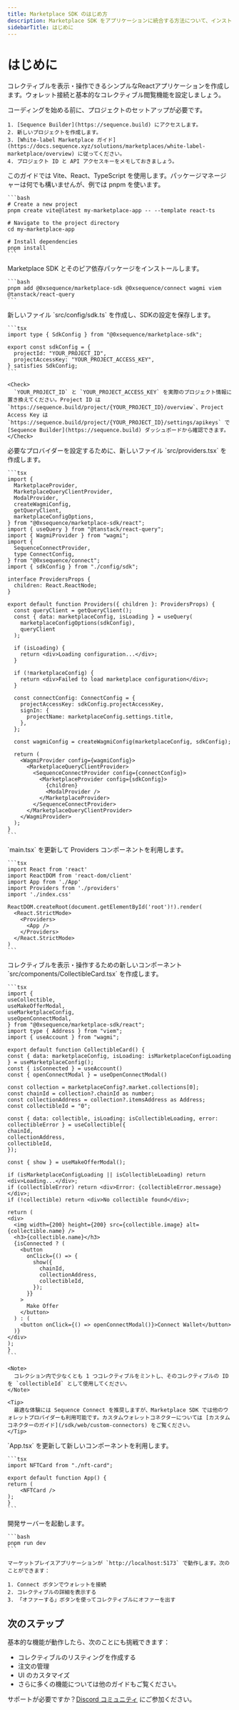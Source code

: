 ```yaml
---
title: Marketplace SDK のはじめ方
description: Marketplace SDK をアプリケーションに統合する方法について、インストールや設定、オファー作成機能の実装手順を解説します。
sidebarTitle: はじめに
---
```


# はじめに
コレクティブルを表示・操作できるシンプルなReactアプリケーションを作成します。ウォレット接続と基本的なコレクティブル閲覧機能を設定しましょう。

<Steps>
  <Step title="Sequence Builder でプロジェクトを作成">
    コーディングを始める前に、プロジェクトのセットアップが必要です。

    1. [Sequence Builder](https://sequence.build) にアクセスします。
    2. 新しいプロジェクトを作成します。
    3. [White-label Marketplace ガイド](https://docs.sequence.xyz/solutions/marketplaces/white-label-marketplace/overview) に従ってください。
    4. プロジェクト ID と API アクセスキーをメモしておきましょう。
  </Step>

  <Step title="新しい React プロジェクトを作成">
    このガイドでは Vite、React、TypeScript を使用します。パッケージマネージャーは何でも構いませんが、例では pnpm を使います。

    ```bash
    # Create a new project
    pnpm create vite@latest my-marketplace-app -- --template react-ts

    # Navigate to the project directory
    cd my-marketplace-app

    # Install dependencies
    pnpm install
    ```
  </Step>

  <Step title="必要な依存パッケージのインストール">
    Marketplace SDK とそのピア依存パッケージをインストールします。

    ```bash
    pnpm add @0xsequence/marketplace-sdk @0xsequence/connect wagmi viem @tanstack/react-query
    ```
  </Step>

  <Step title="SDK設定の作成">
    新しいファイル `src/config/sdk.ts` を作成し、SDKの設定を保存します。

    ```tsx
    import type { SdkConfig } from "@0xsequence/marketplace-sdk";

    export const sdkConfig = {
      projectId: "YOUR_PROJECT_ID",
      projectAccessKey: "YOUR_PROJECT_ACCESS_KEY",
    } satisfies SdkConfig;
    ```

    <Check>
      `YOUR_PROJECT_ID` と `YOUR_PROJECT_ACCESS_KEY` を実際のプロジェクト情報に置き換えてください。Project ID は `https://sequence.build/project/{YOUR_PROJECT_ID}/overview`、Project Access Key は `https://sequence.build/project/{YOUR_PROJECT_ID}/settings/apikeys` で [Sequence Builder](https://sequence.build) ダッシュボードから確認できます。
    </Check>
  </Step>

  <Step title="プロバイダーのセットアップ">
    必要なプロバイダーを設定するために、新しいファイル `src/providers.tsx` を作成します。

    ```tsx
    import {
      MarketplaceProvider,
      MarketplaceQueryClientProvider,
      ModalProvider,
      createWagmiConfig,
      getQueryClient,
      marketplaceConfigOptions,
    } from "@0xsequence/marketplace-sdk/react";
    import { useQuery } from "@tanstack/react-query";
    import { WagmiProvider } from "wagmi";
    import {
      SequenceConnectProvider,
      type ConnectConfig,
    } from "@0xsequence/connect";
    import { sdkConfig } from "./config/sdk";

    interface ProvidersProps {
      children: React.ReactNode;
    }

    export default function Providers({ children }: ProvidersProps) {
      const queryClient = getQueryClient();
      const { data: marketplaceConfig, isLoading } = useQuery(
        marketplaceConfigOptions(sdkConfig),
        queryClient
      );

      if (isLoading) {
        return <div>Loading configuration...</div>;
      }

      if (!marketplaceConfig) {
        return <div>Failed to load marketplace configuration</div>;
      }

      const connectConfig: ConnectConfig = {
        projectAccessKey: sdkConfig.projectAccessKey,
        signIn: {
          projectName: marketplaceConfig.settings.title,
        },
      };

      const wagmiConfig = createWagmiConfig(marketplaceConfig, sdkConfig);

      return (
        <WagmiProvider config={wagmiConfig}>
          <MarketplaceQueryClientProvider>
            <SequenceConnectProvider config={connectConfig}>
              <MarketplaceProvider config={sdkConfig}>
                {children}
                <ModalProvider />
              </MarketplaceProvider>
            </SequenceConnectProvider>
          </MarketplaceQueryClientProvider>
        </WagmiProvider>
      );
    }
    ```
  </Step>

  <Step title="メインエントリーポイントの更新">
    `main.tsx` を更新して Providers コンポーネントを利用します。

    ```tsx
    import React from 'react'
    import ReactDOM from 'react-dom/client'
    import App from './App'
    import Providers from './providers'
    import './index.css'

    ReactDOM.createRoot(document.getElementById('root')!).render(
      <React.StrictMode>
        <Providers>
          <App />
        </Providers>
      </React.StrictMode>
    )
    ```
  </Step>

  <Step title="コレクティブルカードコンポーネントの作成">
    コレクティブルを表示・操作するための新しいコンポーネント `src/components/CollectibleCard.tsx` を作成します。

    ```tsx
    import {
    useCollectible,
    useMakeOfferModal,
    useMarketplaceConfig,
    useOpenConnectModal,
    } from "@0xsequence/marketplace-sdk/react";
    import type { Address } from "viem";
    import { useAccount } from "wagmi";

    export default function CollectibleCard() {
    const { data: marketplaceConfig, isLoading: isMarketplaceConfigLoading } = useMarketplaceConfig();
    const { isConnected } = useAccount()
    const { openConnectModal } = useOpenConnectModal()

    const collection = marketplaceConfig?.market.collections[0];
    const chainId = collection?.chainId as number;
    const collectionAddress = collection?.itemsAddress as Address;
    const collectibleId = "0";

    const { data: collectible, isLoading: isCollectibleLoading, error: collectibleError } = useCollectible({
    chainId,
    collectionAddress,
    collectibleId,
    });

    const { show } = useMakeOfferModal();

    if (isMarketplaceConfigLoading || isCollectibleLoading) return <div>Loading...</div>;
    if (collectibleError) return <div>Error: {collectibleError.message}</div>;
    if (!collectible) return <div>No collectible found</div>;

    return (
    <div>
      <img width={200} height={200} src={collectible.image} alt={collectible.name} />
      <h3>{collectible.name}</h3>
      {isConnected ? (
        <button
          onClick={() => {
            show({
              chainId,
              collectionAddress,
              collectibleId,
            });
          }}
        >
          Make Offer
        </button>
      ) : (
        <button onClick={() => openConnectModal()}>Connect Wallet</button>
      )}
    </div>
    );
    }
    ```

    <Note>
      コレクション内で少なくとも 1 つコレクティブルをミントし、そのコレクティブルの ID を `collectibleId` として使用してください。
    </Note>

    <Tip>
      最適な体験には Sequence Connect を推奨しますが、Marketplace SDK では他のウォレットプロバイダーも利用可能です。カスタムウォレットコネクターについては [カスタムコネクターのガイド](/sdk/web/custom-connectors) をご覧ください。
    </Tip>
  </Step>

  <Step title="App コンポーネントの更新">
    `App.tsx` を更新して新しいコンポーネントを利用します。

    ```tsx
    import NFTCard from "./nft-card";

    export default function App() {
    return (
        <NFTCard />
    );
    }
    ```
  </Step>

  <Step title="アプリケーションの実行">
    開発サーバーを起動します。

    ```bash
    pnpm run dev
    ```

    マーケットプレイスアプリケーションが `http://localhost:5173` で動作します。次のことができます：

    1. Connect ボタンでウォレットを接続
    2. コレクティブルの詳細を表示する
    3. 「オファーする」ボタンを使ってコレクティブルにオファーを出す
  </Step>
</Steps>

## 次のステップ
基本的な機能が動作したら、次のことにも挑戦できます：
- コレクティブルのリスティングを作成する
- 注文の管理
- UI のカスタマイズ
- さらに多くの機能については他のガイドもご覧ください。

サポートが必要ですか？[Discord コミュニティ](https://discord.gg/sequence) にご参加ください。
